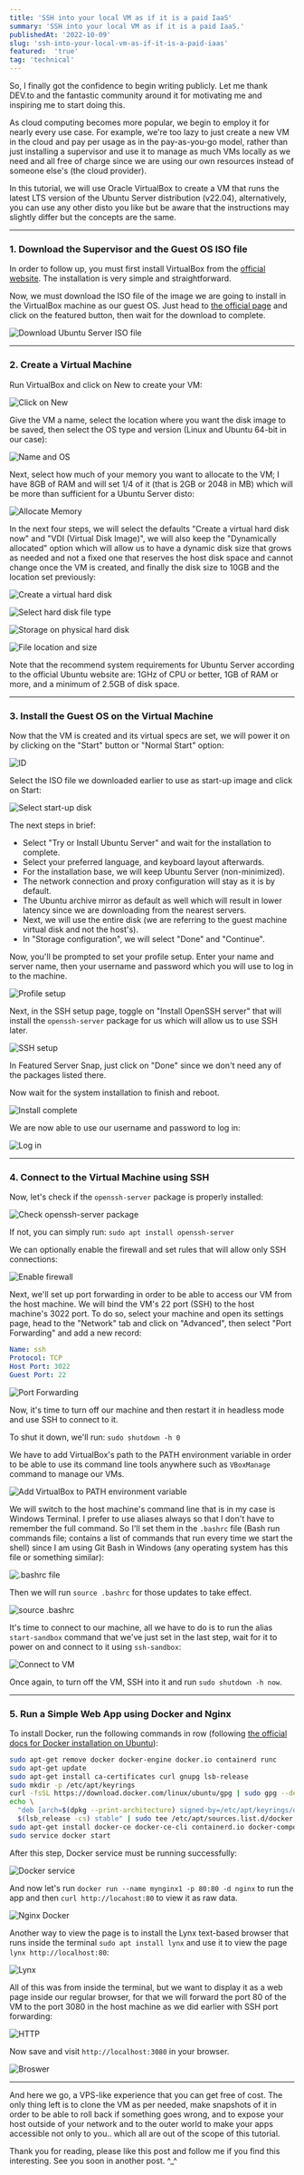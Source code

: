 ```yaml
---
title: 'SSH into your local VM as if it is a paid IaaS'
summary: 'SSH into your local VM as if it is a paid IaaS.'
publishedAt: '2022-10-09'
slug: 'ssh-into-your-local-vm-as-if-it-is-a-paid-iaas'
featured:  'true'
tag: 'technical'
---
```


So, I finally got the confidence to begin writing publicly.
Let me thank DEV.to and the fantastic community around it for motivating me and inspiring me to start doing this.

As cloud computing becomes more popular, we begin to employ it for nearly every use case. For example, we're too lazy to just create a new VM in the cloud and pay per usage as in the pay-as-you-go model, rather than just installing a supervisor and use it to manage as much VMs locally as we need and all free of charge since we are using our own resources instead of someone else's (the cloud provider).

In this tutorial, we will use Oracle VirtualBox to create a VM that runs the latest LTS version of the Ubuntu Server distribution (v22.04), alternatively, you can use any other disto you like but be aware that the instructions may slightly differ but the concepts are the same.

---

### 1. Download the Supervisor and the Guest OS ISO file

In order to follow up, you must first install VirtualBox from the [official website](https://www.virtualbox.org/). The installation is very simple and straightforward.

Now, we must download the ISO file of the image we are going to install in the VirtualBox machine as our guest OS.
Just head to [the official page](https://ubuntu.com/download/server) and click on the featured button, then wait for the download to complete.

<img
  src="https://dev-to-uploads.s3.amazonaws.com/uploads/articles/3enc0h233oa3bhyiyayr.png"
  alt="Download Ubuntu Server ISO file"
  class="rounded-lg"
/>

---

### 2. Create a Virtual Machine

Run VirtualBox and click on New to create your VM:

<img
  src="https://dev-to-uploads.s3.amazonaws.com/uploads/articles/5llispnhyud4c7jff7rp.png"
  alt="Click on New"
  class="rounded-lg"
/>

Give the VM a name, select the location where you want the disk image to be saved, then select the OS type and version (Linux and Ubuntu 64-bit in our case):

<img
  src="https://dev-to-uploads.s3.amazonaws.com/uploads/articles/dnm3e5umdmoq4m963x23.png"
  alt="Name and OS"
  class="rounded-lg"
/>

Next, select how much of your memory you want to allocate to the VM; I have 8GB of RAM and will set 1/4 of it (that is 2GB or 2048 in MB) which will be more than sufficient for a Ubuntu Server disto:

<img
  src="https://dev-to-uploads.s3.amazonaws.com/uploads/articles/1v4mla441wgb109nqhot.png"
  alt="Allocate Memory"
  class="rounded-lg"
/>

In the next four steps, we will select the defaults "Create a virtual hard disk now" and "VDI (Virtual Disk Image)", we will also keep the "Dynamically allocated" option which will allow us to have a dynamic disk size that grows as needed and not a fixed one that reserves the host disk space and cannot change once the VM is created, and finally the disk size to 10GB and the location set previously:

<img
  src="https://dev-to-uploads.s3.amazonaws.com/uploads/articles/60jpn28yq24l6y8pf0hl.png"
  alt="Create a virtual hard disk"
  class="rounded-lg"
/>

<img
  src="https://dev-to-uploads.s3.amazonaws.com/uploads/articles/m6vw2su28gq231hb8yz4.png"
  alt="Select hard disk file type"
  class="rounded-lg"
/>

<img
  src="https://dev-to-uploads.s3.amazonaws.com/uploads/articles/qixroqsn3aju9h2lyve0.png"
  alt="Storage on physical hard disk"
  class="rounded-lg"
/>

<img
  src="https://dev-to-uploads.s3.amazonaws.com/uploads/articles/qtd3kchsrpk05r3mcqk8.png"
  alt="File location and size"
  class="rounded-lg"
/>

Note that the recommend system requirements for Ubuntu Server according to the official Ubuntu website are: 1GHz of CPU or better, 1GB of RAM or more, and a minimum of 2.5GB of disk space.

---

### 3. Install the Guest OS on the Virtual Machine

Now that the VM is created and its virtual specs are set, we will power it on by clicking on the "Start" button or "Normal Start" option:

<img
  src="https://dev-to-uploads.s3.amazonaws.com/uploads/articles/h4cdbx6e0fl5wr7jd9ax.png"
  alt="ID"
  class="rounded-lg"
/>

Select the ISO file we downloaded earlier to use as start-up image and click on Start:

<img
  src="https://dev-to-uploads.s3.amazonaws.com/uploads/articles/19yhtocym7nlaei385p7.png"
  alt="Select start-up disk"
  class="rounded-lg"
/>

The next steps in brief:
- Select "Try or Install Ubuntu Server" and wait for the installation to complete.
- Select your preferred language, and keyboard layout afterwards.
- For the installation base, we will keep Ubuntu Server (non-minimized).
- The network connection and proxy configuration will stay as it is by default.
- The Ubuntu archive mirror as default as well which will result in lower latency since we are downloading from the nearest servers.
- Next, we will use the entire disk (we are referring to the guest machine virtual disk and not the host's).
- In "Storage configuration", we will select "Done" and "Continue".

Now, you'll be prompted to set your profile setup.
Enter your name and server name, then your username and password which you will use to log in to the machine.

<img
  src="https://dev-to-uploads.s3.amazonaws.com/uploads/articles/k7djzhll0mybbpbelukp.png"
  alt="Profile setup"
  class="rounded-lg"
/>

Next, in the SSH setup page, toggle on "Install OpenSSH server" that will install the `openssh-server` package for us which will allow us to use SSH later.

<img
  src="https://dev-to-uploads.s3.amazonaws.com/uploads/articles/wqun4h1a7e4ytbj2yoar.png"
  alt="SSH setup"
  class="rounded-lg"
/>

In Featured Server Snap, just click on "Done" since we don't need any of the packages listed there.

Now wait for the system installation to finish and reboot.

<img
  src="https://dev-to-uploads.s3.amazonaws.com/uploads/articles/5j6vqio0lbcd0ip4sh43.png"
  alt="Install complete"
  class="rounded-lg"
/>

We are now able to use our username and password to log in:

<img
  src="https://dev-to-uploads.s3.amazonaws.com/uploads/articles/k74m4i2zo78j3eifkn47.png"
  alt="Log in"
  class="rounded-lg"
/>

---

### 4. Connect to the Virtual Machine using SSH

Now, let's check if the `openssh-server` package is properly installed:

<img
  src="https://dev-to-uploads.s3.amazonaws.com/uploads/articles/pbnxggwo3r9wgxds6d3c.png"
  alt="Check openssh-server package"
  class="rounded-lg"
/>

If not, you can simply run: `sudo apt install openssh-server`

We can optionally enable the firewall and set rules that will allow only SSH connections:

<img
  src="https://dev-to-uploads.s3.amazonaws.com/uploads/articles/9diaw5s7cjlpp46zbpd0.png"
  alt="Enable firewall"
  class="rounded-lg"
/>

Next, we'll set up port forwarding in order to be able to access our VM from the host machine. We will bind the VM's 22 port (SSH) to the host machine's 3022 port. To do so, select your machine and open its settings page, head to the "Network" tab and click on "Advanced", then select "Port Forwarding" and add a new record:

```yml
Name: ssh
Protocol: TCP
Host Port: 3022
Guest Port: 22
```

<img
  src="https://dev-to-uploads.s3.amazonaws.com/uploads/articles/v0r437gx0biui2u4mwzg.png"
  alt="Port Forwarding"
  class="rounded-lg"
/>

Now, it's time to turn off our machine and then restart it in headless mode and use SSH to connect to it.

To shut it down, we'll run: `sudo shutdown -h 0`

We have to add VirtualBox's path to the PATH environment variable in order to be able to use its command line tools anywhere such as `VBoxManage` command to manage our VMs.

<img
  src="https://dev-to-uploads.s3.amazonaws.com/uploads/articles/kaffasa8m81u2xwuc26d.png"
  alt="Add VirtualBox to PATH environment variable"
  class="rounded-lg"
/>

We will switch to the host machine's command line that is in my case is Windows Terminal. I prefer to use aliases always so that I don't have to remember the full command. So I'll set them in the `.bashrc` file (Bash run commands file; contains a list of commands that run every time we start the shell) since I am using Git Bash in Windows (any operating system has this file or something similar):

<img
  src="https://dev-to-uploads.s3.amazonaws.com/uploads/articles/dkics6u4sanxt2j0aayo.png"
  alt=".bashrc file"
  class="rounded-lg"
/>

Then we will run `source .bashrc` for those updates to take effect.

<img
  src="https://dev-to-uploads.s3.amazonaws.com/uploads/articles/vpj75b5mxteoehowkpua.png"
  alt="source .bashrc"
  class="rounded-lg"
/>

It's time to connect to our machine, all we have to do is to run the alias `start-sandbox` command that we've just set in the last step, wait for it to power on and connect to it using `ssh-sandbox`:

<img
  src="https://dev-to-uploads.s3.amazonaws.com/uploads/articles/zwskh4o9mp4zhhxcowx5.png"
  alt="Connect to VM"
  class="rounded-lg"
/>

Once again, to turn off the VM, SSH into it and run `sudo shutdown -h now`.

---

### 5. Run a Simple Web App using Docker and Nginx

To install Docker, run the following commands in row (following [the official docs for Docker installation on Ubuntu](https://docs.docker.com/engine/install/ubuntu/)):

```bash
sudo apt-get remove docker docker-engine docker.io containerd runc
sudo apt-get update
sudo apt-get install ca-certificates curl gnupg lsb-release
sudo mkdir -p /etc/apt/keyrings
curl -fsSL https://download.docker.com/linux/ubuntu/gpg | sudo gpg --dearmor -o /etc/apt/keyrings/docker.gpg
echo \
  "deb [arch=$(dpkg --print-architecture) signed-by=/etc/apt/keyrings/docker.gpg] https://download.docker.com/linux/ubuntu \
  $(lsb_release -cs) stable" | sudo tee /etc/apt/sources.list.d/docker.list > /dev/null
sudo apt-get install docker-ce docker-ce-cli containerd.io docker-compose-plugin
sudo service docker start
```

After this step, Docker service must be running successfully:

<img
  src="https://dev-to-uploads.s3.amazonaws.com/uploads/articles/tp201yo4656i7zk0ip52.png"
  alt="Docker service"
  class="rounded-lg"
/>

And now let's run `docker run --name mynginx1 -p 80:80 -d nginx` to run the app and then `curl http://locahost:80` to view it as raw data.

<img
  src="https://dev-to-uploads.s3.amazonaws.com/uploads/articles/k6k06llxfl01l3eme1dr.png"
  alt="Nginx Docker"
  class="rounded-lg"
/>

Another way to view the page is to install the Lynx text-based browser that runs inside the terminal `sudo apt install lynx` and 
use it to view the page `lynx http://localhost:80`:

<img
  src="https://dev-to-uploads.s3.amazonaws.com/uploads/articles/rzgcheeedbke96lcjv9v.png"
  alt="Lynx"
  class="rounded-lg"
/>

All of this was from inside the terminal, but we want to display it as a web page inside our regular browser, for that we will forward the port 80 of the VM to the port 3080 in the host machine as we did earlier with SSH port forwarding:

<img
  src="https://dev-to-uploads.s3.amazonaws.com/uploads/articles/my4u2jfxjensoka2kzlm.png"
  alt="HTTP"
  class="rounded-lg"
/>

Now save and visit `http://localhost:3080` in your browser.

<img
  src="https://dev-to-uploads.s3.amazonaws.com/uploads/articles/uhjrzng112oit9u8u9dl.png"
  alt="Broswer"
  class="rounded-lg"
/>

---

And here we go, a VPS-like experience that you can get free of cost. The only thing left is to clone the VM as per needed, make snapshots of it in order to be able to roll back if something goes wrong, and to expose your host outside of your network and to the outer world to make your apps accessible not only to you.. which all are out of the scope of this tutorial.

Thank you for reading, please like this post and follow me if you find this interesting. See you soon in another post. ^_^
